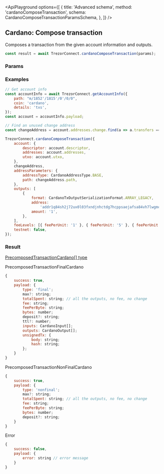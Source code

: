 

<ApiPlayground
    options={[
        {
            title: 'Advanced schema',
            method: 'cardanoComposeTransaction',
            schema: CardanoComposeTransactionParamsSchema,
        },
    ]}
/>


## Cardano: Compose transaction

Composes a transaction from the given account information and outputs.

```javascript
const result = await TrezorConnect.cardanoComposeTransaction(params);
```

### Params

<CommonParamsLink />

<ParamsTable schema={CardanoComposeTransactionParamsSchema} descriptions={paramDescriptions} />

### Examples

```javascript
// Get account info
const accountInfo = await TrezorConnect.getAccountInfo({
    path: "m/1852'/1815'/0'/0/0",
    coin: 'cardano',
    details: 'txs',
});
const account = accountInfo.payload;

// Find an unused change address
const changeAddress = account.addresses.change.find(a => a.transfers === 0);

TrezorConnect.cardanoComposeTransaction({
    account: {
        descriptor: account.descriptor,
        addresses: account.addresses,
        utxo: account.utxo,
    },
    changeAddress,
    addressParameters: {
        addressType: CardanoAddressType.BASE,
        path: changeAddress.path,
    },
    outputs: [
        {
            format: CardanoTxOutputSerializationFormat.ARRAY_LEGACY,
            address:
                'addr1q84sh2j72ux0l03fxndjnhctdg7hcppsaejafsa84vh7lwgmcs5wgus8qt4atk45lvt4xfxpjtwfhdmvchdf2m3u3hlsd5tq5r',
            amount: '1',
        },
    ],
    feeLevels: [{ feePerUnit: '1' }, { feePerUnit: '5' }, { feePerUnit: '30' }],
    testnet: false,
});
```

### Result

[PrecomposedTransactionCardano[] type](https://github.com/trezor/trezor-suite/blob/develop/packages/connect/src/types/api/cardanoComposeTransaction.ts#L41)

PrecomposedTransactionFinalCardano

```javascript
{
    success: true,
    payload: {
        type: 'final';
        max?: string;
        totalSpent: string; // all the outputs, no fee, no change
        fee: string;
        feePerByte: string;
        bytes: number;
        deposit?: string;
        ttl?: number;
        inputs: CardanoInput[];
        outputs: CardanoOutput[];
        unsignedTx: {
            body: string;
            hash: string;
        };
    }
}
```

PrecomposedTransactionNonFinalCardano

```javascript
{
    success: true,
    payload: {
        type: 'nonfinal';
        max?: string;
        totalSpent: string; // all the outputs, no fee, no change
        fee: string;
        feePerByte: string;
        bytes: number;
        deposit?: string;
    }
}
```

Error

```javascript
{
    success: false,
    payload: {
        error: string // error message
    }
}
```
